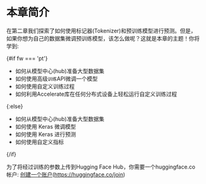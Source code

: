 

# 本章简介 



在第二章我们探索了如何使用标记器(Tokenizer)和预训练模型进行预测。但是，如果你想为自己的数据集微调预训练模型，该怎么做呢？这就是本章的主题！你将学到:

{#if fw === 'pt'}
* 如何从模型中心(hub)准备大型数据集
* 如何使用高级`训练`API微调一个模型
* 如何使用自定义训练过程
* 如何利用Accelerate库在任何分布式设备上轻松运行自定义训练过程

{:else}
* 如何从模型中心(hub)准备大型数据集
* 如何使用 Keras 微调模型
* 如何使用 Keras 进行预测
* 如何使用自定义指标

{/if}

为了将经过训练的参数上传到Hugging Face Hub，你需要一个huggingface.co帐户: [创建一个账户](https://huggingface.co/join)(https://huggingface.co/join)